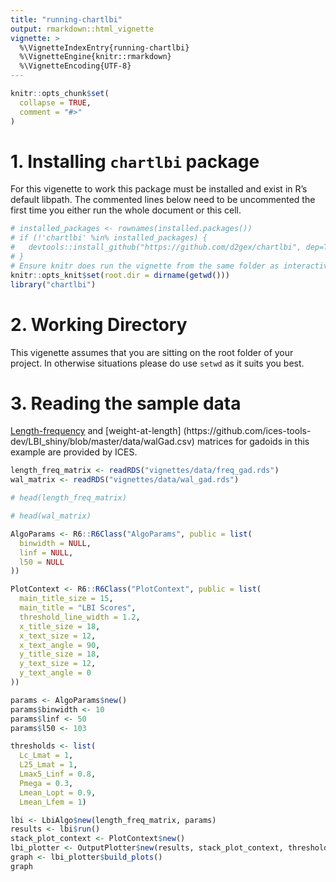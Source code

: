 ```yaml
---
title: "running-chartlbi"
output: rmarkdown::html_vignette
vignette: >
  %\VignetteIndexEntry{running-chartlbi}
  %\VignetteEngine{knitr::rmarkdown}
  %\VignetteEncoding{UTF-8}
---
```


```r
knitr::opts_chunk$set(
  collapse = TRUE,
  comment = "#>"
)
```
# 1. Installing `chartlbi` package
For this vigenette to work this package must be installed and exist in R's default libpath. The commented lines below need to be uncommented the first time you either run the whole document or this cell.

```r

# installed_packages <- rownames(installed.packages())
# if (!'chartlbi' %in% installed_packages) {
#   devtools::install_github("https://github.com/d2gex/chartlbi", dep=TRUE)
# }
# Ensure knitr does run the vignette from the same folder as interactively
knitr::opts_knit$set(root.dir = dirname(getwd()))
library("chartlbi")

```
# 2. Working Directory
This vigenette assumes that you are sitting on the root folder of your project. In otherwise situations please do use `setwd` as it suits you best.

# 3. Reading the sample data
 [Length-frequency](https://github.com/ices-tools-dev/LBI_shiny/blob/master/data/freqGad.csv) and [weight-at-length] (https://github.com/ices-tools-dev/LBI_shiny/blob/master/data/walGad.csv) matrices for gadoids in this example are provided by ICES.
```r
length_freq_matrix <- readRDS("vignettes/data/freq_gad.rds")
wal_matrix <- readRDS("vignettes/data/wal_gad.rds")


```
```r
# head(length_freq_matrix)
```
```r
# head(wal_matrix)
```
```r





AlgoParams <- R6::R6Class("AlgoParams", public = list(
  binwidth = NULL,
  linf = NULL,
  l50 = NULL
))

PlotContext <- R6::R6Class("PlotContext", public = list(
  main_title_size = 15,
  main_title = "LBI Scores",
  threshold_line_width = 1.2,
  x_title_size = 18,
  x_text_size = 12,
  x_text_angle = 90,
  y_title_size = 18,
  y_text_size = 12,
  y_text_angle = 0
))

params <- AlgoParams$new()
params$binwidth <- 10
params$linf <- 50
params$l50 <- 103

thresholds <- list(
  Lc_Lmat = 1,
  L25_Lmat = 1,
  Lmax5_Linf = 0.8,
  Pmega = 0.3,
  Lmean_Lopt = 0.9,
  Lmean_Lfem = 1)

lbi <- LbiAlgo$new(length_freq_matrix, params)
results <- lbi$run()
stack_plot_context <- PlotContext$new()
lbi_plotter <- OutputPlotter$new(results, stack_plot_context, thresholds)
graph <- lbi_plotter$build_plots()
graph
```
```r

```